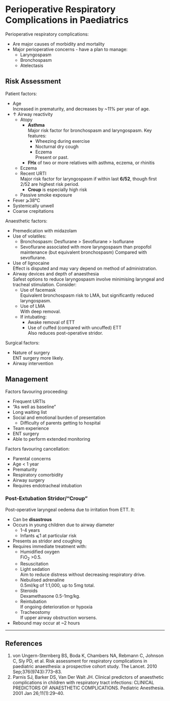 # Perioperative Respiratory Complications in Paediatrics

Perioperative respiratory complications:

* Are major causes of morbidity and mortality
* Major perioperative concerns - have a plan to manage: 
	* Laryngospasm
	* Bronchospasm
	* Atelectasis

## Risk Assessment	

Patient factors:

* Age  
Increased in prematurity, and decreases by ~11% per year of age.
* ↑ Airway reactivity
	* Atopy
		* **Asthma**  
		Major risk factor for bronchospasm and laryngospasm. Key features:
			* Wheezing during exercise
			* Nocturnal dry cough
			* Eczema  
			Present or past.
		* **FHx** of two or more relatives with asthma, eczema, or rhinitis
	* Eczema
	* Recent URTI  
	Major risk factor for laryngospasm if within last **6/52**, though first 2/52 are highest risk period.
		* **Croup** is especially high risk
	* Passive smoke exposure
* Fever ⩾38°C
* Systemically unwell
* Coarse crepitations


Anaesthetic factors:

* Premedication with midazolam
* Use of volatiles:
	* Bronchospasm: Desflurane > Sevoflurane > Isoflurane
	* Sevoflurane associated with more laryngospasm than propofol maintenance (but equivalent bronchospasm)
Compared with sevoflurane.
* Use of lignocaine  
Effect is disputed and may vary depend on method of administration.
* Airway devices and depth of anaesthesia  
Safest options to reduce laryngospasm involve minimising laryngeal and tracheal stimulation. Consider:
	* Use of facemask  
	Equivalent bronchospasm risk to LMA, but significantly reduced laryngospasm.
	* Use of LMA  
	With deep removal.
	* If intubating:
		* Awake removal of ETT
		* Use of cuffed (compared with uncuffed) ETT  
		Also reduces post-operative stridor. 


Surgical factors:

* Nature of surgery  
ENT surgery more likely.
* Airway intervention

## Management

Factors favouring proceeding:

* Frequent URTIs
* "As well as baseline"
* Long waiting list
* Social and emotional burden of presentation
	* Difficulty of parents getting to hospital
* Team experience
* ENT surgery
* Able to perform extended monitoring


Factors favouring cancellation:

* Parental concerns
* Age < 1 year
* Prematurity
* Respiratory comorbidity
* Airway surgery
* Requires endotracheal intubation


### Post-Extubation Stridor/"Croup"{#stridor}

Post-operative laryngeal oedema due to irritation from ETT. It:

* Can be **disastrous**
* Occurs in young children due to airway diameter
	* 1-4 years
	* Infants ⩽1 at particular risk
* Presents as stridor and coughing
* Requires immediate treatment with:
	* Humidified oxygen  
	FiO<sub>2</sub> >0.5.
	* Resuscitation
	* Light sedation  
	Aim to reduce distress without decreasing respiratory drive.
	* Nebulised adrenaline  
	0.5ml/kg of 1:1,000, up to 5mg total.
	* Steroids  
	Dexamethasone 0.5-1mg/kg.
	* Reintubation  
	If ongoing deterioration or hypoxia
	* Tracheostomy  
	If upper airway obstruction worsens.
* Rebound may occur at ~2 hours


---

## References

1. von Ungern-Sternberg BS, Boda K, Chambers NA, Rebmann C, Johnson C, Sly PD, et al. Risk assessment for respiratory complications in paediatric anaesthesia: a prospective cohort study. The Lancet. 2010 Sep;376(9743):773–83. 
2. Parnis SJ, Barker DS, Van Der Walt JH. Clinical predictors of anaesthetic complications in children with respiratory tract infections: CLINICAL PREDICTORS OF ANAESTHETIC COMPLICATIONS. Pediatric Anesthesia. 2001 Jan 26;11(1):29–40. 
